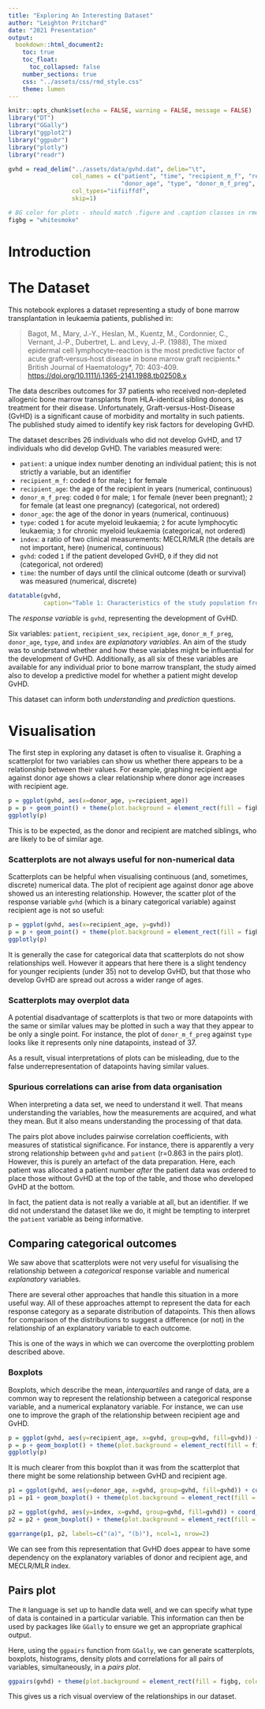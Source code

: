 ```yaml
---
title: "Exploring An Interesting Dataset"
author: "Leighton Pritchard"
date: "2021 Presentation"
output: 
  bookdown::html_document2:
    toc: true
    toc_float:
      toc_collapsed: false
    number_sections: true
    css: "../assets/css/rmd_style.css"
    theme: lumen
---
```


```r
knitr::opts_chunk$set(echo = FALSE, warning = FALSE, message = FALSE)
library("DT")
library("GGally")
library("ggplot2")
library("ggpubr")
library("plotly")
library("readr")

gvhd = read_delim("../assets/data/gvhd.dat", delim="\t",
                  col_names = c("patient", "time", "recipient_m_f", "recipient_age",
                                "donor_age", "type", "donor_m_f_preg", "index", "gvhd"),
                  col_types="iifiiffdf",
                  skip=1)

# BG color for plots - should match .figure and .caption classes in rmd_style.css
figbg = "whitesmoke"
```

# Introduction

<div id="summary">
</div>

# The Dataset

This notebook explores a dataset representing a study of bone marrow transplantation in leukaemia patients, published in:

> Bagot, M., Mary, J.‐Y., Heslan, M., Kuentz, M., Cordonnier, C., Vernant, J.‐P., Dubertret, L. and Levy, J.‐P. (1988), The mixed epidermal cell lymphocyte‐reaction is the most predictive factor of acute graft‐versus‐host disease in bone marrow graft recipients.* British Journal of Haematology*, 70: 403-409. [https://doi.org/10.1111/j.1365-2141.1988.tb02508.x](https://doi.org/10.1111/j.1365-2141.1988.tb02508.x)

The data describes outcomes for 37 patients who received non-depleted allogenic bone marrow transplants from HLA-identical sibling donors, as treatment for their disease. Unfortunately, Graft-versus-Host-Disease (GvHD) is a significant cause of morbidity and mortality in such patients. The published study aimed to identify key risk factors for developing GvHD.

The dataset describes 26 individuals who did not develop GvHD, and 17 individuals who did develop GvHD. The variables measured were:

- `patient`: a unique index number denoting an individual patient; this is not strictly a variable, but an identifier
- `recipient_m_f`: coded `0` for male; `1` for female
- `recipient_age`: the age of the recipient in years (numerical, continuous)
- `donor_m_f_preg`: coded `0` for male; `1` for female (never been pregnant); `2` for female (at least one pregnancy) (categorical, not ordered)
- `donor_age`: the age of the donor in years (numerical, continuous)
- `type`: coded `1` for acute myeloid leukaemia; `2` for acute lymphocytic leukaemia; `3` for chronic myeloid leukaemia (categorical, not ordered)
- `index`: a ratio of two clinical measurements: MECLR/MLR (the details are not important, here) (numerical, continuous)
- `gvhd`: coded `1` if the patient developed GvHD, `0` if they did not (categorical, not ordered)
- `time`: the number of days until the clinical outcome (death or survival) was measured (numerical, discrete)

```r
datatable(gvhd,
          caption="Table 1: Characteristics of the study population from an investigation of causes of GvHD risk post-bone marrow transplantation. Adapted from Bagot et al. (1988).")
```

The *response variable* is `gvhd`, representing the development of GvHD.

Six variables: `patient`, `recipient_sex`, `recipient_age`, `donor_m_f_preg`, `donor_age`, `type`, and `index` are *explanatory variables*. An aim of the study was to understand whether and how these variables might be influential for the development of GvHD. Additionally, as all six of these variables are available for any individual prior to bone marrow transplant, the study aimed also to develop a predictive model for whether a patient might develop GvHD.

This dataset can inform both *understanding* and *prediction* questions.

# Visualisation

The first step in exploring any dataset is often to visualise it. Graphing a scatterplot for two variables can show us whether there appears to be a relationship between their values. For example, graphing recipient age against donor age shows a clear relationship where donor age increases with recipient age.

```r
p = ggplot(gvhd, aes(x=donor_age, y=recipient_age))
p = p + geom_point() + theme(plot.background = element_rect(fill = figbg, color = figbg))
ggplotly(p)
```

This is to be expected, as the donor and recipient are matched siblings, who are likely to be of similar age.

### Scatterplots are not always useful for non-numerical data

Scatterplots can be helpful when visualising continuous (and, sometimes, discrete) numerical data. The plot of recipient age against donor age above showed us an interesting relationship. However, the scatter plot of the response variable `gvhd` (which is a binary categorical variable) against recipient age is not so useful:

```r
p = ggplot(gvhd, aes(x=recipient_age, y=gvhd))
p = p + geom_point() + theme(plot.background = element_rect(fill = figbg, color = figbg))
ggplotly(p)
```

It is generally the case for categorical data that scatterplots do not show relationships well. However it appears that here there is a slight tendency for younger recipients (under 35) not to develop GvHD, but that those who develop GvHD are spread out across a wider range of ages.

### Scatterplots may overplot data

A potential disadvantage of scatterplots is that two or more datapoints with the same or similar values may be plotted in such a way that they appear to be only a single point. For instance, the plot of `donor_m_f_preg` against `type` looks like it represents only nine datapoints, instead of 37.

As a result, visual interpretations of plots can be misleading, due to the false underrepresentation of datapoints having similar values.

### Spurious correlations can arise from data organisation

When interpreting a data set, we need to understand it well. That means understanding the variables, how the measurements are acquired, and what they mean. But it also means understanding the processing of that data.

The pairs plot above includes pairwise correlation coefficients, with measures of statistical significance. For instance, there is apparently a very strong relationship between `gvhd` and `patient` (r=0.863 in the pairs plot). However, this is purely an artefact of the data preparation. Here, each patient was allocated a patient number *after* the patient data was ordered to place those without GvHD at the top of the table, and those who developed GvHD at the bottom.

In fact, the patient data is not really a variable at all, but an identifier. If we did not understand the dataset like we do, it might be tempting to interpret the `patient` variable as being informative.

## Comparing categorical outcomes

We saw above that scatterplots were not very useful for visualising the relationship between a *categorical* response variable and numerical *explanatory* variables.

There are several other approaches that handle this situation in a more useful way. All of these approaches attempt to represent the data for each response category as a separate distribution of datapoints. This then allows for comparison of the distributions to suggest a difference (or not) in the relationship of an explanatory variable to each outcome.

This is one of the ways in which we can overcome the overplotting problem described above.

### Boxplots

Boxplots, which describe the mean, *interquartiles* and range of data, are a common way to represent the relationship between a categorical response variable, and a numerical explanatory variable. For instance, we can use one to improve the graph of the relationship between recipient age and GvHD.

```r
p = ggplot(gvhd, aes(y=recipient_age, x=gvhd, group=gvhd, fill=gvhd)) + coord_flip()
p = p + geom_boxplot() + theme(plot.background = element_rect(fill = figbg, color = figbg))
ggplotly(p)
```

It is much clearer from this boxplot than it was from the scatterplot that there might be some relationship between GvHD and recipient age.

```r
p1 = ggplot(gvhd, aes(y=donor_age, x=gvhd, group=gvhd, fill=gvhd)) + coord_flip()
p1 = p1 + geom_boxplot() + theme(plot.background = element_rect(fill = figbg, color = figbg))

p2 = ggplot(gvhd, aes(y=index, x=gvhd, group=gvhd, fill=gvhd)) + coord_flip()
p2 = p2 + geom_boxplot() + theme(plot.background = element_rect(fill = figbg, color = figbg))

ggarrange(p1, p2, labels=c("(a)", "(b)"), ncol=1, nrow=2)
```

We can see from this representation that GvHD does appear to have some dependency on the explanatory variables of donor and recipient age, and MECLR/MLR index.

## Pairs plot

The `R` language is set up to handle data well, and we can specify what type of data is contained in a particular variable. This information can then be used by packages like `GGally` to ensure we get an appropriate graphical output.

Here, using the `ggpairs` function from `GGally`, we can generate scatterplots, boxplots, histograms, density plots and correlations for all pairs of variables, simultaneously, in a *pairs plot*.

```r
ggpairs(gvhd) + theme(plot.background = element_rect(fill = figbg, color = figbg))
```

This gives us a rich visual overview of the relationships in our dataset.